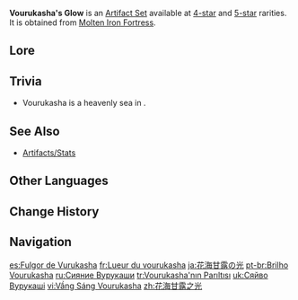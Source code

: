 {{Artifact Set Infobox
|id        = 526
|flower    = Stamen of Khvarena's Origin
|plume     = Vibrant Pinion
|sands     = Ancient Abscission
|goblet    = Feast of Boundless Joy
|circlet   = Heart of Khvarena's Brilliance
|2pcBonus  = [[HP]] +20%
|4pcBonus  = [[Elemental Skill]] and [[Elemental Burst]] DMG will be increased by 10%. After the equipping [[character]] takes DMG, the aforementioned [[DMG Bonus]] is increased by 80% for 5s. This effect increase can have 5 stacks. The duration of each stack is counted independently. These effects can be triggered even when the equipping character is not on the field.
|eff_att1  = HP Increase
|eff_att2  = Elemental Skill DMG Increase
|eff_att3  = Elemental Burst DMG Increase
|source4.1 = [[Molten Iron Fortress]]
|source5.1 = [[Molten Iron Fortress]]
|source5.2 = [[Artifact Strongbox: Vourukasha's Glow]]
}}
'''Vourukasha's Glow''' is an [[Artifact Set]] available at [[:Category:4-Star Artifacts|4-star]] and [[:Category:5-Star Artifacts|5-star]] rarities. It is obtained from [[Molten Iron Fortress]].
<!--
==Gameplay Notes==
-->
==Lore==
{{Artifact Lore}}

==Trivia==
* Vourukasha is a heavenly sea in {{w|Cosmic ocean#Zoroastrianism|Zoroastrianism}}.

==See Also==
*[[Artifacts/Stats]]

==Other Languages==
{{Other Languages
|en        = Vourukasha's Glow
|zhs       = 花海甘露之光
|zhs_rm    = Huāhǎi Gānlù zhī Guāng
|zht       = 花海甘露之光
|zht_rm    = Huāhǎi Gānlù zhī Guāng
|zh_tl     = Light of Sweet Dew from Flower Sea
|ja        = 花海甘露の光
|ja_rm     = Hanaumi Kanro no Hikari{{Assumed}}
|ja_tl     = Light of Honeydew Flower Sea
|ko        = 감로빛 꽃바다
|ko_tl     = Honeydew-Colored Flower Sea
|es        = Fulgor de Vurukasha
|es_tl     = Vourukasha's Glow
|fr        = Lueur du vourukasha
|fr_tl     = Vourukasha's Glow
|ru        = Сияние Вурукаши
|ru_tl     = Vourukasha's Radiance
|th        = Vourukasha's Glow
|vi        = Vầng Sáng Vourukasha
|vi_tl     = 
|de        = Licht der Vourukasha-Oase
|de_tl     = Light of the Vourukasha Oasis
|id        = Vourukasha's Glow
|pt        = Brilho Vourukasha
|pt_tl     = Vourukasha Glow
|tr        = Vourukasha'nın Parıltısı
|tr_tl     = Vourukasha's Glow
|it        = Bagliore della Vourukasha
|it_tl     = Vourukasha's Glow
}}

==Change History==
{{Change History|3.6}}

==Navigation==
{{Artifact Navbox}}

[[es:Fulgor de Vurukasha]]
[[fr:Lueur du vourukasha]]
[[ja:花海甘露の光]]
[[pt-br:Brilho Vourukasha]]
[[ru:Сияние Вурукаши]]
[[tr:Vourukasha'nın Parıltısı]]
[[uk:Сяйво Вурукаші]]
[[vi:Vầng Sáng Vourukasha]]
[[zh:花海甘露之光]]